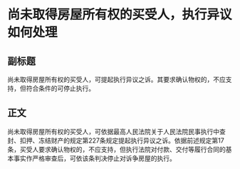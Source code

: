 # 尚未取得房屋所有权的买受人，执行异议如何处理
## 副标题
尚未取得房屋所有权的买受人，可提起执行异议之诉。其要求确认物权的，不应支持，但符合条件的可停止执行。
## 正文
尚未取得房屋所有权的买受人，可依据最高人民法院关于人民法院民事执行中查封、扣押、冻结财产的规定第227条规定提起执行异议之诉。依据前述规定第17条，买受人要求确认物权的，不应支持，但执行法院对付款、交付等履行合同的基本事实作严格审查后，可依该条判决停止对诉争房屋的执行。